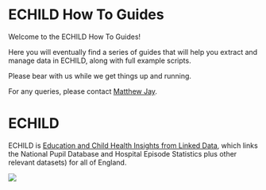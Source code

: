 # ECHILD How To Guides {.unnumbered}

Welcome to the ECHILD How To Guides!

Here you will eventually find a series of guides that will help you extract and manage data in ECHILD, along with full example scripts.

Please bear with us while we get things up and running.

For any queries, please contact [Matthew Jay](mailto:matthew.jay@ucl.ac.uk).

# ECHILD

ECHILD is [Education and Child Health Insights from Linked Data](https://www.echild.ac.uk){target="_blank"}, which links the National Pupil Database and Hospital Episode Statistics plus other relevant datasets) for all of England.

![](static/echild-intro.png){fig-alt="The ECHILD logo."}